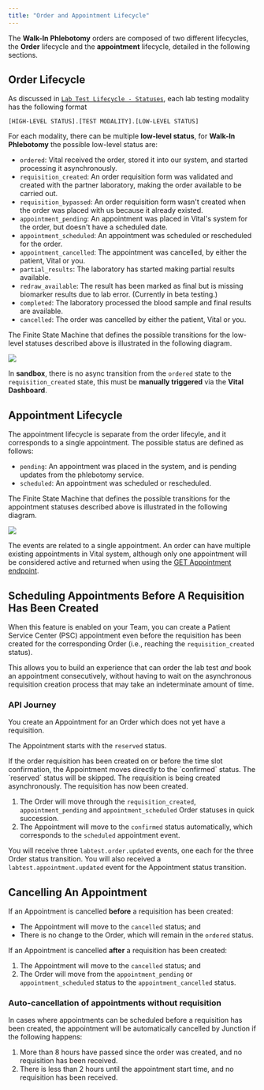 ```yaml
---
title: "Order and Appointment Lifecycle"
---
```



The **Walk-In Phlebotomy** orders are composed of two different lifecycles, the **Order** lifecycle and
the **appointment** lifecycle, detailed in the following sections.

## Order Lifecycle

As discussed in [`Lab Test Lifecycle - Statuses`](/lab/workflow/lab-test-lifecycle#statuses),
each lab testing modality has the following format

```[HIGH-LEVEL STATUS].[TEST MODALITY].[LOW-LEVEL STATUS]```

For each modality, there can be multiple **low-level status**, for **Walk-In Phlebotomy** the
possible low-level status are:

- `ordered`: Vital received the order, stored it into our system, and started processing it asynchronously.
- `requisition_created`: An order requisition form was validated and created with the partner laboratory, making the order available to be carried out.
- `requisition_bypassed`: An order requisition form wasn't created when the order was placed with us because it already existed.
- `appointment_pending`: An appointment was placed in Vital's system for the order, but doesn't have a scheduled date.
- `appointment_scheduled`: An appointment was scheduled or rescheduled for the order.
- `appointment_cancelled`: The appointment was cancelled, by either the patient, Vital or you.
- `partial_results`: The laboratory has started making partial results available.
- `redraw_available`: The result has been marked as final but is missing biomarker results due to lab error. (Currently in beta testing.)
- `completed`: The laboratory processed the blood sample and final results are available.
- `cancelled`: The order was cancelled by either the patient, Vital or you.

The Finite State Machine that defines the possible transitions for the low-level statuses described above is illustrated
in the following diagram.

<Frame caption="Possible state transitions for the Walk-In Phlebotomy Order low-level statuses.">
    <img src="/img/walkin-statuses.png"/>
</Frame>

<br />

<Info>In **sandbox**, there is no async transition from the `ordered` state to the `requisition_created` state, this must be **manually triggered** via the **Vital Dashboard**.</Info>

## Appointment Lifecycle

The appointment lifecycle is separate from the order lifecyle, and it corresponds to a single appointment.
The possible status are defined as follows:

- `pending`: An appointment was placed in the system, and is pending updates from the phlebotomy service.
- `scheduled`: An appointment was scheduled or rescheduled.

The Finite State Machine that defines the possible transitions for the appointment statuses described above is illustrated
in the following diagram.

<Frame caption="Possible state transitions for the Walk-In Phlebotomy Appointment statuses.">
    <img src="/img/walkin_appt_statuses.png"/>
</Frame>

The events are related to a single appointment. An order can have multiple existing appointments in Vital system, although only one appointment will be considered active
and returned when using the [GET Appointment endpoint](/api-reference/lab-testing/psc-schedulling/get-psc-appointment).


## Scheduling Appointments Before A Requisition Has Been Created

<FeatureBeta />

When this feature is enabled on your Team, you can create a Patient Service Center (PSC) appointment even before the requisition has been created for
the corresponding Order (i.e., reaching the `requisition_created` status).

This allows you to build an experience that can order the lab test _and_ book an appointment consecutively, without having to wait on the
asynchronous requisition creation process that may take an indeterminate amount of time.

### API Journey

<Steps>
  <Step title="Creating an appointment">
  You create an Appointment for an Order which does not yet have a requisition.

  The Appointment starts with the `reserved` status.

  <Note>
  If the order requisition has been created on or before the time slot confirmation, the Appointment moves directly to the
  `confirmed` status. The `reserved` status will be skipped.
  </Note>
  </Step>

  <Step title="Waiting for Requisition Creation">
  The requisition is being created asynchronously.
  </Step>

  <Step title="Requisition has been created">
  The requisition has now been created.

  1. The Order will move through the `requisition_created`, `appointment_pending` and `appointment_scheduled` Order statuses in quick succession.
  2. The Appointment will move to the `confirmed` status automatically, which corresponds to the `scheduled` appointment event.

  You will receive three `labtest.order.updated` events, one each for the three Order status transition. You will also received
  a `labtest.appointment.updated` event for the Appointment status transition.
  </Step>
</Steps>


## Cancelling An Appointment

If an Appointment is cancelled **before** a requisition has been created:

* The Appointment will move to the `cancelled` status; and
* There is no change to the Order, which will remain in the `ordered` status.

If an Appointment is cancelled **after** a requisition has been created:

1. The Appointment will move to the `cancelled` status; and
2. The Order will move from the `appointment_pending` or `appointment_scheduled` status to the `appointment_cancelled` status.

### Auto-cancellation of appointments without requisition

In cases where appointments can be scheduled before a requisition has been created, the appointment will be automatically cancelled by Junction if the following happens:

1. More than 8 hours have passed since the order was created, and no requisition has been received.
2. There is less than 2 hours until the appointment start time, and no requisition has been received.